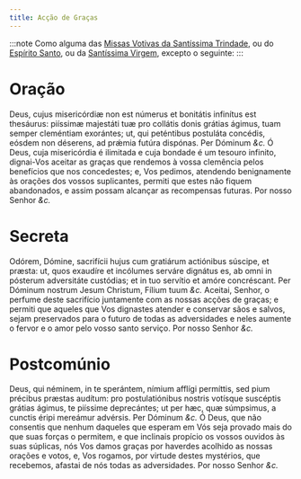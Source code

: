 ```yaml
---
title: Acção de Graças
---
```


:::note
Como alguma das [Missas Votivas da Santíssima Trindade](./santissimatrindade), ou do [Espírito Santo](./espiritosanto), ou
da [Santíssima Virgem](../comum/27missamaria1), excepto o seguinte:
:::

# Oração

<div class="grid grid-cols-2 gap-5">
  <span class="text-justify">
    Deus, cujus misericórdiæ non est númerus et bonitátis infinítus est
    thesáurus: piíssimæ majestáti tuæ pro collátis donis grátias ágimus, tuam
    semper cleméntiam exorántes; ut, qui peténtibus postuláta concédis, eósdem
    non déserens, ad prǽmia futúra dispónas. Per Dóminum <em>&c.</em>
  </span>
  <span class="text-justify">
    Ó Deus, cuja misericórdia é ilimitada e cuja bondade é um tesouro infinito,
    dignai-Vos aceitar as graças que rendemos à vossa clemência pelos benefícios
    que nos concedestes; e, Vos pedimos, atendendo benignamente às orações dos
    vossos suplicantes, permiti que estes não fiquem abandonados, e assim possam
    alcançar as recompensas futuras. Por nosso Senhor <em>&c.</em>
  </span>
</div>

# Secreta

<div class="grid grid-cols-2 gap-5">
  <span class="text-justify">
    Odórem, Dómine, sacrifícii hujus cum gratiárum actiónibus súscipe, et
    præsta: ut, quos exaudíre et incólumes serváre dignátus es, ab omni in
    pósterum adversitáte custódias; et in tuo servítio et amóre concréscant. Per
    Dóminum nostrum Jesum Christum, Fílium tuum <em>&c.</em>
  </span>
  <span class="text-justify">
    Aceitai, Senhor, o perfume deste sacrifício juntamente com as nossas acções
    de graças; e permiti que aqueles que Vos dignastes atender e conservar sãos
    e salvos, sejam preservados para o futuro de todas as adversidades e neles
    aumente o fervor e o amor pelo vosso santo serviço. Por nosso Senhor
    <em>&c.</em>
  </span>
</div>

# Postcomúnio

<div class="grid grid-cols-2 gap-5">
  <span class="text-justify">
    Deus, qui néminem, in te sperántem, nímium afflígi permíttis, sed pium
    précibus præstas audítum: pro postulatiónibus nostris votísque suscéptis
    grátias ágimus, te piíssime deprecántes; ut per hæc, quæ súmpsimus, a
    cunctis éripi mereámur advérsis. Per Dóminum <em>&c.</em>
  </span>
  <span class="text-justify">
    Ó Deus, que não consentis que nenhum daqueles que esperam em Vós seja
    provado mais do que suas forças o permitem, e que inclinais propício os
    vossos ouvidos às suas súplicas, nós Vos damos graças por haverdes acolhido
    as nossas orações e votos, e, Vos rogamos, por virtude destes mystérios, que
    recebemos, afastai de nós todas as adversidades. Por nosso Senhor
    <em>&c.</em>
  </span>
</div>
